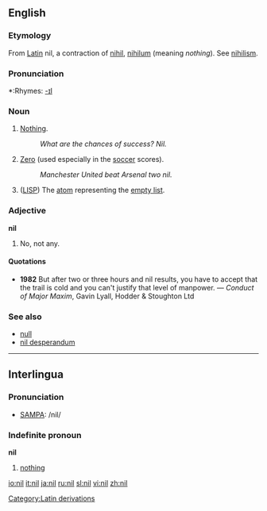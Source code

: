 ==English==
===Etymology===
From [[w:Latin|Latin]][[Category:Latin derivations]] nil, a contraction of [[nihil]], [[nihilum]] (meaning ''nothing''). See [[nihilism]].

===Pronunciation===
*:Rhymes: [[Rhymes:English:-ɪl|-ɪl]]

===Noun===
{{en-noun}}

#[[Nothing]].
#:''What are the chances of success?  Nil.''
#[[Zero]] (used especially in the [[soccer]] scores).
#:''Manchester United beat Arsenal two nil.''
#{{complang}} ([[LISP]]) The [[atom]] representing the [[empty list]].

===Adjective===
'''nil'''

#No, not any.

====Quotations====
*'''1982''' But after two or three hours and nil results, you have to accept that the trail is cold and you can't justify that level of manpower. &mdash; ''Conduct of Major Maxim'', Gavin Lyall, Hodder & Stoughton Ltd

===See also===
*[[null]]
*[[nil desperandum]]

----
==Interlingua==
===Pronunciation===
*[[SAMPA]]: /nil/

===Indefinite pronoun===
'''nil'''

#[[nothing]]

[[io:nil]]
[[it:nil]]
[[ja:nil]]
[[ru:nil]]
[[sl:nil]]
[[vi:nil]]
[[zh:nil]]